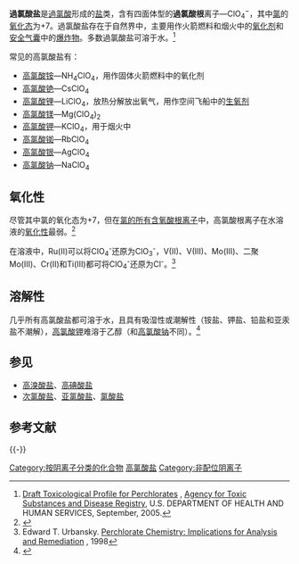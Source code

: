 {{noteTA
|T=zh-cn:高氯酸盐;zh-hk:過氯酸鹽;zh-tw:過氯酸鹽;
|1=zh-cn:高氯酸;zh-hk:過氯酸;zh-tw:過氯酸;
}}
{{Chembox
| Verifiedfields = changed
| Watchedfields = changed
| verifiedrevid = 464198728
| ImageFile1 = Perchlorate-2D-dimensions.png
| ImageFile1_Ref = {{chemboximage|correct|??}}
| ImageSize1 = 170
| ImageName1 = 過氯酸根离子的结构。
| ImageFileL1 = Perchlorate-3D-balls.png
| ImageFileL1_Ref = {{chemboximage|correct|??}}
| ImageSizeL1 = 130
| ImageNameL1 = Ball-and-stick model of the perchlorate ion
| ImageFileR1 = Perchlorate-3D-vdW.png
| ImageFileR1_Ref = {{chemboximage|correct|??}}
| ImageSizeR1 = 130
| ImageNameR1 = 過氯酸根离子的[[空间填充模型|空间填充模型]]。
| SystematicName = Perchlorate<ref>{{Cite web|title = Perchlorate - PubChem Public Chemical Database|url = https://pubchem.ncbi.nlm.nih.gov/summary/summary.cgi?cid=123351&loc=ec_rcs|work = The PubChem Project|location = USA|publisher = National Center for Biotechnology Information|accessdate = 2019-04-07|archive-date = 2014-04-27|archive-url = https://web.archive.org/web/20140427010207/http://pubchem.ncbi.nlm.nih.gov/summary/summary.cgi?cid=123351&loc=ec_rcs|dead-url = no}}</ref>
|Section1={{Chembox Identifiers
| IUPHAR_ligand = 4524
| CASNo = 14797-73-0
| CASNo_Ref = {{cascite|correct|CAS}}
| PubChem = 123351
| ChemSpiderID = 109953
| ChemSpiderID_Ref = {{chemspidercite|correct|chemspider}}
| DrugBank_Ref = {{drugbankcite|correct|drugbank}}
| DrugBank = DB03138
| MeSHName = 180053
| ChEBI_Ref = {{ebicite|correct|EBI}}
| ChEBI = 49706
| ChEMBL = 1161634
| ChEMBL_Ref = {{ebicite|changed|EBI}}
| Gmelin = 2136
| SMILES = [O-][Cl+3]([O-])([O-])[O-]
| StdInChI_Ref = {{stdinchicite|correct|chemspider}}
| StdInChI = 1S/ClHO4/c2-1(3,4)5/h(H,2,3,4,5)/p-1
| StdInChIKey_Ref = {{stdinchicite|correct|chemspider}}
| StdInChIKey = VLTRZXGMWDSKGL-UHFFFAOYSA-M
}}
|Section2={{Chembox Properties
| Formula = {{chem|ClO|4|−}}
| MolarMass = 99.451 g mol<sup>−1</sup>
| ConjugateAcid = [[過氯酸|過氯酸]]
}}
}}

'''過氯酸盐'''是[[過氯酸|過氯酸]]形成的[[盐|盐]]类，含有四面体型的'''過氯酸根'''离子—ClO<sub>4</sub><sup>−</sup>，其中[[氯|氯]]的[[氧化态|氧化态]]为+7。過氯酸盐存在于自然界中，主要用作火箭燃料和烟火中的[[氧化剂|氧化剂]]和[[安全气囊|安全气囊]]中的[[爆炸物|爆炸物]]。多数過氯酸盐可溶于水。<ref>[http://www.atsdr.cdc.gov/toxprofiles/tp162.pdf Draft Toxicological Profile for Perchlorates] {{Wayback|url=http://www.atsdr.cdc.gov/toxprofiles/tp162.pdf |date=20080409150923 }}, [[Agency_for_Toxic_Substances_and_Disease_Registry|Agency for Toxic Substances and Disease Registry]], U.S. DEPARTMENT OF HEALTH AND HUMAN SERVICES, September, 2005.</ref>

常见的高氯酸盐有：
*[[高氯酸铵|高氯酸铵]]—NH<sub>4</sub>ClO<sub>4</sub>，用作固体火箭燃料中的氧化剂
*[[高氯酸铯|高氯酸铯]]—CsClO<sub>4</sub>
*[[高氯酸锂|高氯酸锂]]—LiClO<sub>4</sub>，放热分解放出氧气，用作空间飞船中的[[生氧剂|生氧剂]]
*[[高氯酸镁|高氯酸镁]]—Mg(ClO<sub>4</sub>)<sub>2</sub>
*[[高氯酸钾|高氯酸钾]]—KClO<sub>4</sub>，用于烟火中
*[[高氯酸铷|高氯酸铷]]—RbClO<sub>4</sub>
*[[高氯酸银|高氯酸银]]—AgClO<sub>4</sub>
*[[高氯酸钠|高氯酸钠]]—NaClO<sub>4</sub>
{{seealso|Category:高氯酸盐}}

==氧化性==
尽管其中氯的氧化态为+7，但在[[氯酸盐#其他氯含氧酸|氯的所有含氧酸根离子]]中，高氯酸根离子在水溶液的[[氧化性|氧化性]]最弱。<ref>{{Cotton&Wilkinson5th|page=564}}</ref>{{cn|这是由于氯在高氯酸根离子中处于四面体的中心，不易发生反应。大多数高氯酸盐，尤其是电正性金属如[[钠|钠]]形成的化合物如[[高氯酸钠|高氯酸钠]]，都相对较稳定，也因此可以取代曾经用于烟火中但具不稳定性的[[氯酸盐|氯酸盐]]类氧化剂。}}

在溶液中，Ru(II)可以将ClO<sub>4</sub><sup>-</sup>还原为ClO<sub>3</sub><sup>-</sup>，V(II)、V(III)、Mo(III)、二聚Mo(III)、Cr(II)和Ti(III)都可将ClO<sub>4</sub><sup>-</sup>还原为Cl<sup>-</sup>。<ref>Edward T. Urbansky. [https://clu-in.org/download/contaminantfocus/perchlorate/urbansky2.pdf Perchlorate Chemistry: Implications for Analysis and Remediation] {{Wayback|url=https://clu-in.org/download/contaminantfocus/perchlorate/urbansky2.pdf |date=20170215220333 }}, 1998</ref>

==溶解性==

几乎所有高氯酸盐都可溶于水，且具有吸湿性或潮解性（铵盐、钾盐、铅盐和亚汞盐不潮解），[[高氯酸钾|高氯酸钾]]难溶于乙醇（和[[高氯酸钠|高氯酸钠]]不同）。<ref>{{cite book | last=Prescott | first=A.B. | last2=Johnson | first2=O.C. | title=Qualitative Chemical Analysis: A Guide in Qualitative Work, with Data for Analytical Operations and Laboratory Methods in Inorganic Chemistry | publisher=D. Van Nostrand Company | year=1901 | url=https://books.google.com.hk/books?id=9t8JAAAAIAAJ | access-date=2021-11-27 | page=342}}</ref>

==参见==
*[[高溴酸盐|高溴酸盐]]、[[高碘酸盐|高碘酸盐]]
*[[次氯酸盐|次氯酸盐]]、[[亚氯酸盐|亚氯酸盐]]、[[氯酸盐|氯酸盐]]

== 参考文献 ==
{{Reflist}}

{{-}}
{{高氯酸盐}}

[[Category:按阴离子分类的化合物|Category:按阴离子分类的化合物]]
[[Category:高氯酸盐|]]
[[Category:非配位阴离子|Category:非配位阴离子]]